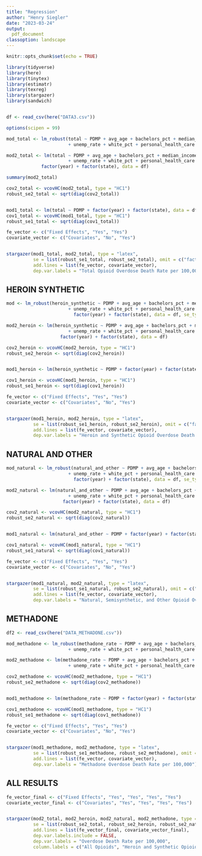 ```yaml
---
title: "Regression"
author: "Henry Siegler"
date: "2023-03-24"
output:
  pdf_document
classoption: landscape
---
```


```r
knitr::opts_chunk$set(echo = TRUE)
```

```r
library(tidyverse)
library(here)
library(tinytex)
library(estimatr)
library(texreg)
library(stargazer)
library(sandwich)


df <- read_csv(here("DATA3.csv"))

options(scipen = 99)

mod_total <- lm_robust(total ~ PDMP + avg_age + bachelors_pct + median_income
                       + unemp_rate + white_pct + personal_health_care + factor(year) + factor(state), data = df, se_type = "HC1")
```


```r
mod2_total <- lm(total ~ PDMP + avg_age + bachelors_pct + median_income
                       + unemp_rate + white_pct + personal_health_care +
             factor(year) + factor(state), data = df)

summary(mod2_total)

cov2_total <- vcovHC(mod2_total, type = "HC1")
robust_se2_total <- sqrt(diag(cov2_total))


mod1_total <- lm(total ~ PDMP + factor(year) + factor(state), data = df)
cov1_total <- vcovHC(mod1_total, type = "HC1")
robust_se1_total <- sqrt(diag(cov1_total))
```

```r
fe_vector <- c("Fixed Effects", "Yes", "Yes")
covariate_vector <- c("Covariates", "No", "Yes")


stargazer(mod1_total, mod2_total, type = "latex",
          se = list(robust_se1_total, robust_se2_total), omit = c("factor"),
          add.lines = list(fe_vector, covariate_vector),
          dep.var.labels = "Total Opioid Overdose Death Rate per 100,000")
```


## HEROIN SYNTHETIC

```r
mod <- lm_robust(heroin_synthetic ~ PDMP + avg_age + bachelors_pct + median_income
                       + unemp_rate + white_pct + personal_health_care + 
                         factor(year) + factor(state), data = df, se_type = "HC1")
```



```r
mod2_heroin <- lm(heroin_synthetic ~ PDMP + avg_age + bachelors_pct + median_income
                       + unemp_rate + white_pct + personal_health_care +
                    factor(year) + factor(state), data = df)

cov2_heroin <- vcovHC(mod2_heroin, type = "HC1")
robust_se2_heroin <- sqrt(diag(cov2_heroin))


mod1_heroin <- lm(heroin_synthetic ~ PDMP + factor(year) + factor(state), data = df)

cov1_heroin <- vcovHC(mod1_heroin, type = "HC1")
robust_se1_heroin <- sqrt(diag(cov1_heroin))
```

```r
fe_vector <- c("Fixed Effects", "Yes", "Yes")
covariate_vector <- c("Covariates", "No", "Yes")


stargazer(mod1_heroin, mod2_heroin, type = "latex",
          se = list(robust_se1_heroin, robust_se2_heroin), omit = c("factor"),
          add.lines = list(fe_vector, covariate_vector),
          dep.var.labels = "Heroin and Synthetic Opioid Overdose Death Rate per 100,000")
```

## NATURAL AND OTHER

```r
mod_natural <- lm_robust(natural_and_other ~ PDMP + avg_age + bachelors_pct + median_income
                       + unemp_rate + white_pct + personal_health_care +
                         factor(year) + factor(state), data = df, se_type = "HC1")
```

```r
mod2_natural <- lm(natural_and_other ~ PDMP + avg_age + bachelors_pct + median_income
                       + unemp_rate + white_pct + personal_health_care + 
                     factor(year) + factor(state), data = df)

cov2_natural <- vcovHC(mod2_natural, type = "HC1")
robust_se2_natural <- sqrt(diag(cov2_natural))


mod1_natural <- lm(natural_and_other ~ PDMP + factor(year) + factor(state), data = df)

cov1_natural <- vcovHC(mod1_natural, type = "HC1")
robust_se1_natural <- sqrt(diag(cov1_natural))
```

```r
fe_vector <- c("Fixed Effects", "Yes", "Yes")
covariate_vector <- c("Covariates", "No", "Yes")


stargazer(mod1_natural, mod2_natural, type = "latex",
          se = list(robust_se1_natural, robust_se2_natural), omit = c("factor"),
          add.lines = list(fe_vector, covariate_vector),
          dep.var.labels = "Natural, Semisynthetic, and Other Opioid Overdose Death Rate per 100,000")
```


## METHADONE

```r
df2 <- read_csv(here("DATA_METHADONE.csv"))

mod_methadone <- lm_robust(methadone_rate ~ PDMP + avg_age + bachelors_pct + median_income
                       + unemp_rate + white_pct + personal_health_care + factor(year) + factor(state), data = df2, se_type = "HC1")
```

```r
mod2_methadone <- lm(methadone_rate ~ PDMP + avg_age + bachelors_pct + median_income
                       + unemp_rate + white_pct + personal_health_care + factor(year) + factor(state), data = df2)

cov2_methadone <- vcovHC(mod2_methadone, type = "HC1")
robust_se2_methadone <- sqrt(diag(cov2_methadone))


mod1_methadone <- lm(methadone_rate ~ PDMP + factor(year) + factor(state), data = df2)

cov1_methadone <- vcovHC(mod1_methadone, type = "HC1")
robust_se1_methadone <- sqrt(diag(cov1_methadone))
```

```r
fe_vector <- c("Fixed Effects", "Yes", "Yes")
covariate_vector <- c("Covariates", "No", "Yes")


stargazer(mod1_methadone, mod2_methadone, type = "latex",
          se = list(robust_se1_methadone, robust_se2_methadone), omit = c("factor"),
          add.lines = list(fe_vector, covariate_vector),
          dep.var.labels = "Methadone Overdose Death Rate per 100,000")
```

## ALL RESULTS


```r
fe_vector_final <- c("Fixed Effects", "Yes", "Yes", "Yes", "Yes")
covariate_vector_final <- c("Covariates", "Yes", "Yes", "Yes", "Yes")


stargazer(mod2_total, mod2_heroin, mod2_natural, mod2_methadone, type = "latex",
          se = list(robust_se2_total, robust_se2_heroin, robust_se2_natural, robust_se2_methadone), omit = c("factor"),
          add.lines = list(fe_vector_final, covariate_vector_final),
          dep.var.labels.include = FALSE,
          dep.var.labels = "Overdose Death Rate per 100,000",
          column.labels = c("All Opioids", "Heroin and Synthetic Opioids", "Natural, Semisynthetic, and Other Opiods", "Methadone"))
```







